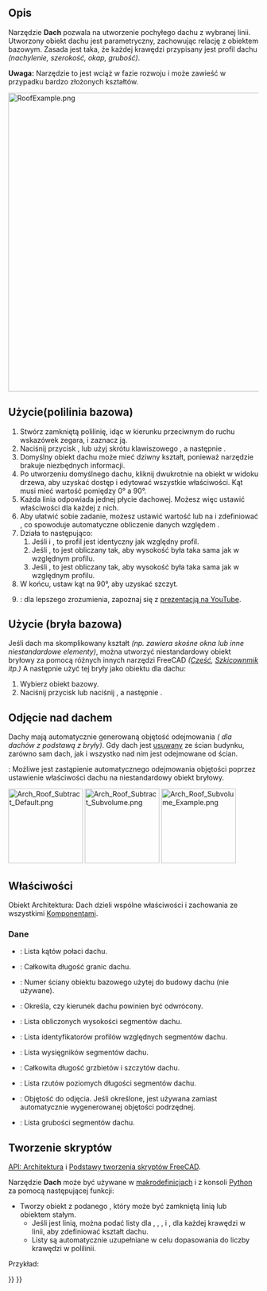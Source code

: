 <languages/>

{{Docnav/pl
|[[Arch_Stairs/pl|Schody]]
|[[Arch_Frame/pl|Rama]]
|[[BIM_Workbench/pl|środowisko pracy BIM]]
|IconL=Arch_Stairs.svg 
|IconR=Arch_Frame.svg
|IconC=Workbench_BIM.svg
}}

{{GuiCommand/pl
|Name=Arch Roof
|Name/pl=BIM: Dach
|MenuLocation=3D / BIM → Dach
|Workbenches=[[BIM_Workbench/pl|BIM]]
|Shortcut={{KEY|R}} {{KEY|F}}
|SeeAlso=
}}

<span id="Description"></span>
==Opis==

Narzędzie '''Dach''' pozwala na utworzenie pochyłego dachu z wybranej linii. Utworzony obiekt dachu jest parametryczny, zachowując relację z obiektem bazowym. Zasada jest taka, że każdej krawędzi przypisany jest profil dachu ''(nachylenie, szerokość, okap, grubość)''.

'''Uwaga:''' Narzędzie to jest wciąż w fazie rozwoju i może zawieść w przypadku bardzo złożonych kształtów. 

[[Image:RoofExample.png|600px]]
{{Caption|Widok z góry modelu budynku przedstawiający dach z pewną przezroczystością.}}

<span id="Usage_(wire_base)"></span>
==Użycie(polilinia bazowa)==

# Stwórz zamkniętą polilinię, idąc w kierunku przeciwnym do ruchu wskazówek zegara, i zaznacz ją.
# Naciśnij przycisk {{Button|[[Image:Arch_Roof.svg|16px]] '''Dach'''}}, lub użyj skrótu klawiszowego {{KEY|R}}, a następnie {{KEY|F}}.
# Domyślny obiekt dachu może mieć dziwny kształt, ponieważ narzędzie brakuje niezbędnych informacji.
# Po utworzeniu domyślnego dachu, kliknij dwukrotnie na obiekt w widoku drzewa, aby uzyskać dostęp i edytować wszystkie właściwości. Kąt musi mieć wartość pomiędzy 0° a 90°.
# Każda linia odpowiada jednej płycie dachowej. Możesz więc ustawić właściwości dla każdej z nich.
# Aby ułatwić sobie zadanie, możesz ustawić wartość {{incode|Angle}} lub {{incode|Run}} na {{incode|0}} i zdefiniować {{incode|Relative Id}}, co spowoduje automatyczne obliczenie danych względem {{incode|Relative Id}}.
# Działa to następująco:
## Jeśli {{incode|Angle &#61; 0}} i {{incode|Run &#61; 0}}, to profil jest identyczny jak względny profil.
## Jeśli {{incode|Angle &#61; 0}}, to {{incode|Angle}} jest obliczany tak, aby wysokość była taka sama jak w względnym profilu.
## Jeśli {{incode|Run &#61; 0}}, to {{incode|Run}} jest obliczany tak, aby wysokość była taka sama jak w względnym profilu.
# W końcu, ustaw kąt na 90°, aby uzyskać szczyt.
# {{Emphasis|Uwaga}}: dla lepszego zrozumienia, zapoznaj się z [https://www.youtube.com/watch?v=4Urwru71dVk prezentacją na YouTube].

<span id="Usage_(solid_base)"></span>
==Użycie (bryła bazowa)==

Jeśli dach ma skomplikowany kształt ''(np. zawiera skośne okna lub inne niestandardowe elementy)'', można utworzyć niestandardowy obiekt bryłowy za pomocą różnych innych narzędzi FreeCAD ''([[Part_Workbench/pl|Część]], [[Sketcher_Workbench|Szkicownmik]] itp.)'' A następnie użyć tej bryły jako obiektu {{PropertyData|bazowego}} dla dachu:

# Wybierz obiekt bazowy.
# Naciśnij przycisk {{Button|[[Image:Arch_Roof.svg|16px]] '''Dach'''}} lub naciśnij {{KEY|R}}, a następnie {{KEY|F}}.

<span id="Subtracting_a_roof"></span>
==Odjęcie nad dachem==

Dachy mają automatycznie generowaną objętość odejmowania ''({{Version/pl|1.0}} dla dachów z podstawą z bryły)''. Gdy dach jest [[Arch_Remove/pl|usuwany]] ze ścian budynku, zarówno sam dach, jak i wszystko nad nim jest odejmowane od ścian.

{{Version/pl|1.0}}: Możliwe jest zastąpienie automatycznego odejmowania objętości poprzez ustawienie właściwości {{PropertyData|Subvolume}} dachu na niestandardowy obiekt bryłowy.

[[File:Arch_Roof_Subtract_Default.png|x150px]] [[File:Arch_Roof_Subtract_Subvolume.png|x150px]] [[File:Arch_Roof_Subvolume_Example.png|x150px]]
{{Caption|Dach oparty na bryle przed ''(obrazek 1.)'' i po ''(obrazek 2.)'' [[Arch_Remove/pl|usunięciu]] go ze ścian.<br>
Trzeci obraz przedstawia wygenerowaną objętość odejmowania.}}

<span id="Properties"></span>
==Właściwości==

Obiekt Architektura: Dach dzieli wspólne właściwości i zachowania ze wszystkimi [[Arch_Component/pl|Komponentami]].

<span id="Data"></span>
===Dane===

{{TitleProperty|Dach}}

* {{PropertyData|Kąty|FloatList}}: Lista kątów połaci dachu.
* {{PropertyData|Długość obramowania|Length}}: Całkowita długość granic dachu.
* {{PropertyData|Ściana|Integer}}: Numer ściany obiektu bazowego użytej do budowy dachu (nie używane).
* {{PropertyData|Odwrócony|Bool}}: Określa, czy kierunek dachu powinien być odwrócony.
* {{PropertyData|Wysokości|FloatList}}: Lista obliczonych wysokości segmentów dachu.
* {{PropertyData|Id Rel|IntegerList}}: Lista identyfikatorów profilów względnych segmentów dachu.
* {{PropertyData|Overhang|FloatList}}: Lista wysięgników segmentów dachu.
* {{PropertyData|Długość kalenic|Length}}: Całkowita długość grzbietów i szczytów dachu.
* {{PropertyData|Przebiegi|FloatList}}: Lista rzutów poziomych długości segmentów dachu.
* {{PropertyData|ObjętośćPodrzędna|Link}}: Objętość do odjęcia. Jeśli określone, jest używana zamiast automatycznie wygenerowanej objętości podrzędnej. {{Version/pl|1.0}}
* {{PropertyData|Grobość|FloatList}}: Lista grubości segmentów dachu.

<span id="Scripting"></span>
==Tworzenie skryptów==

{{Emphasis|Zobacz również:}} [[Arch_API/pl|API: Architektura]] i [[FreeCAD_Scripting_Basics/pl|Podstawy tworzenia skryptów FreeCAD]].

Narzędzie '''Dach''' może być używane w [[Macros/pl|makrodefinicjach]] i z konsoli [[Python/pl|Python]] za pomocą następującej funkcji:

{{Code|code=
Roof = makeRoof(baseobj=None, facenr=0, angles=[45.,], run=[], idrel=[0,], thickness=[50.,], overhang=[100.,], name="Roof")
}}

* Tworzy obiekt {{incode|Roof}} z podanego {{incode|baseobj}}, który może być zamkniętą linią lub obiektem stałym.
** Jeśli {{incode|baseobj}} jest linią, można podać listy dla {{incode|angles}}, {{incode|run}}, {{incode|idrel}}, {{incode|thickness}} i {{incode|overhang}}, dla każdej krawędzi w linii, aby zdefiniować kształt dachu.
** Listy są automatycznie uzupełniane w celu dopasowania do liczby krawędzi w polilinii.

Przykład:

{{Code|code=
import FreeCAD as App
import Arch, Draft

doc = App.newDocument()

rect = Draft.makeRectangle(3000, 4000)
doc.recompute()

roof = Arch.makeRoof(rect, angles=[30.,])

p1 = App.Vector(0, 0, 0)
p2 = App.Vector(1000, 1000, 0)
p3 = App.Vector(0, 2000, 0)

wire = Draft.make_wire([p1, p2, p3], closed=True)
doc.recompute()

roof1 = Arch.makeRoof(wire)

doc.recompute()
}}


{{Docnav/pl
|[[Arch_Stairs/pl|Schody]]
|[[Arch_Frame/pl|Rama]]
|[[BIM_Workbench/pl|środowisko pracy BIM]]
|IconL=Arch_Stairs.svg 
|IconR=Arch_Frame.svg
|IconC=Workbench_BIM.svg
}}

{{BIM_Tools_navi{{#translation:}}}}
{{Userdocnavi{{#translation:}}}}
